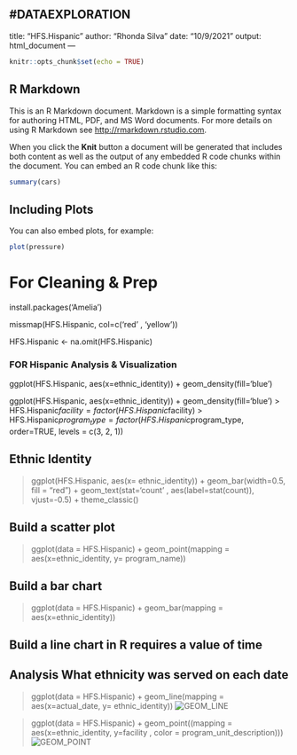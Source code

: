 #DATAEXPLORATION
---
title: "HFS.Hispanic"
author: "Rhonda Silva"
date: "10/9/2021"
output: html_document
---

```{r setup, include=FALSE}
knitr::opts_chunk$set(echo = TRUE)
```

## R Markdown

This is an R Markdown document. Markdown is a simple formatting syntax for authoring HTML, PDF, and MS Word documents. For more details on using R Markdown see <http://rmarkdown.rstudio.com>.

When you click the **Knit** button a document will be generated that includes both content as well as the output of any embedded R code chunks within the document. You can embed an R code chunk like this:

```{r cars}
summary(cars)
```

## Including Plots

You can also embed plots, for example:

```{r pressure, echo=FALSE}
plot(pressure)
```

# For Cleaning & Prep

install.packages('Amelia')


missmap(HFS.Hispanic, col=c('red' , 'yellow'))

HFS.Hispanic <- na.omit(HFS.Hispanic)

###  FOR Hispanic Analysis & Visualization

ggplot(HFS.Hispanic, aes(x=ethnic_identity)) + geom_density(fill='blue')

ggplot(HFS.Hispanic, aes(x=ethnic_identity)) + geom_density(fill='blue')
> HFS.Hispanic$facility = factor(HFS.Hispanic$facility)
> HFS.Hispanic$program_type = factor(HFS.Hispanic$program_type, order=TRUE, levels = c(3, 2, 1))


## Ethnic Identity
>ggplot(HFS.Hispanic, aes(x= ethnic_identity)) +
geom_bar(width=0.5, fill = "red") + 
geom_text(stat='count' , aes(label=stat(count)), vjust=-0.5) + 
theme_classic()

## Build a scatter plot

> ggplot(data  = HFS.Hispanic) + geom_point(mapping = aes(x=ethnic_identity, y= program_name))

## Build a bar chart

> ggplot(data  = HFS.Hispanic) + geom_bar(mapping = aes(x=ethnic_identity))

## Build a line chart in R   requires a value of time
## Analysis  What ethnicity was served on each date


> ggplot(data  = HFS.Hispanic) + geom_line(mapping = aes(x=actual_date, y= ethnic_identity))
![GEOM_LINE](https://drive.google.com/file/d/1v18esgl3xrufxwwA_ksAK7zG4BKGyeS-/view?usp=sharing)

> ggplot(data  = HFS.Hispanic) + geom_point((mapping = aes(x=ethnic_identity, y=facility , color = program_unit_description)))
![GEOM_POINT](https://drive.google.com/file/d/1CUCdGwxN4Doc1t2-9fbgWxsQp-MamTiL/view?usp=sharing)

> 
